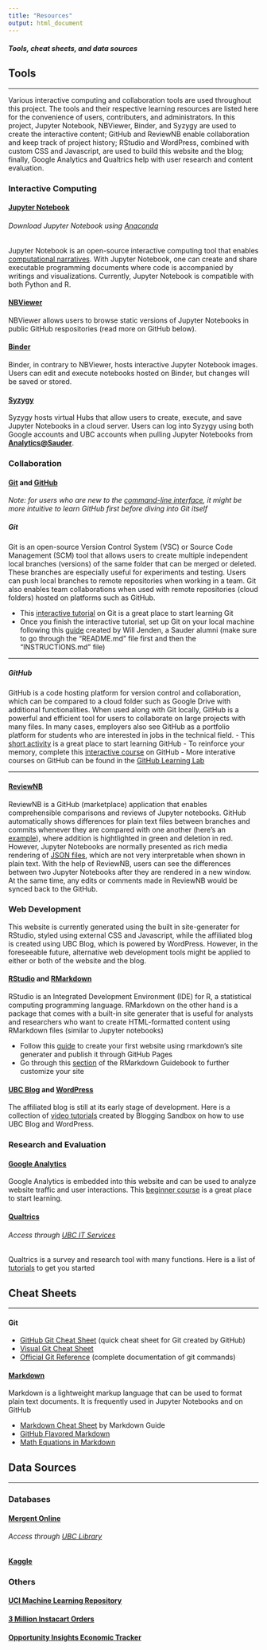```yaml
---
title: "Resources"
output: html_document
---
```


##### Tools, cheat sheets, and data sources

## Tools

---

Various interactive computing and collaboration tools are used throughout this project. The tools and their respective learning resources are listed here for the convenience of users, contributers, and administrators. In this project, Jupyter Notebook, NBViewer, Binder, and Syzygy are used to create the interactive content; GitHub and ReviewNB enable collaboration and keep track of project history; RStudio and WordPress, combined with custom CSS and Javascript, are used to build this website and the blog; finally, Google Analytics and Qualtrics help with user research and content evaluation.

### Interactive Computing

#### [Jupyter Notebook](https://jupyter.org/about)
###### Download Jupyter Notebook using [Anaconda](https://www.anaconda.com/products/individual)
Jupyter Notebook is an open-source interactive computing tool that enables [computational narratives](https://blog.jupyter.org/project-jupyter-computational-narratives-as-the-engine-of-collaborative-data-science-2b5fb94c3c58). With Jupyter Notebook, one can create and share executable programming documents where code is accompanied by writings and visualizations. Currently, Jupyter Notebook is compatible with both Python and R.

#### [NBViewer](https://nbviewer.jupyter.org/)
NBViewer allows users to browse static versions of Jupyter Notebooks in public GitHub respositories (read more on GitHub below).

#### [Binder](https://mybinder.org/)
Binder, in contrary to NBViewer, hosts interactive Jupyter Notebook images. Users can edit and execute notebooks hosted on Binder, but changes will be saved or stored.

#### [Syzygy](https://intro.syzygy.ca/)
Syzygy hosts virtual Hubs that allow users to create, execute, and save Jupyter Notebooks in a cloud server. Users can log into Syzygy using both Google accounts and UBC accounts when pulling Jupyter Notebooks from **[Analytics@Sauder](analytics-at-sauder.github.io)**.

### Collaboration

#### [Git]((https://git-scm.com/)) and [GitHub](https://github.com/) {.tabset .tabset-fade}
*Note: for users who are new to the [command-line interface](https://tutorial.djangogirls.org/en/intro_to_command_line/), it might be more intuitive to learn GitHub first before diving into Git itself*

##### Git
Git is an open-source Version Control System (VSC) or Source Code Management (SCM) tool that allows users to create multiple independent local branches (versions) of the same folder that can be merged or deleted. These branches are especially useful for experiments and testing. Users can push local branches to remote repositories when working in a team. Git also enables team collaborations when used with remote repositories (cloud folders) hosted on platforms such as GitHub.

- This [interactive tutorial](https://learngitbranching.js.org/) on Git is a great place to start learning Git
- Once you finish the interactive tutorial, set up Git on your local machine following this [guide](https://github.com/Analytics-at-Sauder/Introduction-to-Git) created by Will Jenden, a Sauder alumni (make sure to go through the "README.md" file first and then the "INSTRUCTIONS.md" file)

---

##### GitHub
GitHub is a code hosting platform for version control and collaboration, which can be compared to a cloud folder such as Google Drive with additional functionalities. When used along with Git locally, GitHub is a powerful and efficient tool for users to collaborate on large projects with many files. In many cases, employers also see GitHub as a portfolio platform for students who are interested in jobs in the technical field. 
- This [short activity](https://guides.github.com/activities/hello-world/) is a great place to start learning GitHub
- To reinforce your memory, complete this [interactive course](https://lab.github.com/githubtraining/introduction-to-github) on GitHub
- More interative courses on GitHub can be found in the [GitHub Learning Lab](https://lab.github.com/)

---

#### [ReviewNB](https://github.com/marketplace/review-notebook-app)
ReviewNB is a GitHub (marketplace) application that enables comprehensible comparisons and reviews of Jupyter notebooks. GitHub automatically shows differences for plain text files between branches and commits whenever they are compared with one another (here's an [example](https://github.com/octocat/linguist/compare/master...octocat:an-example-comparison-for-docs)), where addition is hightlighted in green and deletion in red. However, Jupyter Notebooks are normally presented as rich media rendering of [JSON files](https://nbformat.readthedocs.io/en/latest/format_description.html#notebook-file-format), which are not very interpretable when shown in plain text. With the help of ReviewNB, users can see the differences between two Jupyter Notebooks after they are rendered in a new window. At the same time, any edits or comments made in ReviewNB would be synced back to the GitHub.

### Web Development

This website is currently generated using the built in site-generater for RStudio, styled using external CSS and Javascript, while the affiliated blog is created using UBC Blog, which is powered by WordPress. However, in the foreseeable future, alternative web development tools might be applied to either or both of the website and the blog.

#### [RStudio](https://rstudio.com/products/rstudio/) and [RMarkdown](https://rmarkdown.rstudio.com/lesson-1.html)
RStudio is an Integrated Development Environment (IDE) for R, a statistical computing programming language. RMarkdown on the other hand is a package that comes with a built-in site generater that is useful for analysts and researchers who want to create HTML-formatted content using RMarkdown files (similar to Jupyter notebooks)

- Follow this [guide](https://resources.github.com/whitepapers/github-and-rstudio/) to create your first website using rmarkdown's site generater and publish it through GitHub Pages
- Go through this [section](https://bookdown.org/yihui/rmarkdown/html-document.html) of the RMarkdown Guidebook to further customize your site

#### [UBC Blog](https://blogs.ubc.ca/about/) and [WordPress](https://wordpress.com/support/)
The affiliated blog is still at its early stage of development. Here is a collection of [video tutorials](https://blogs.ubc.ca/blogsandbox/faq/) created by Blogging Sandbox on how to use UBC Blog and WordPress.

### Research and Evaluation

#### [Google Analytics](https://marketingplatform.google.com/about/analytics/)
Google Analytics is embedded into this website and can be used to analyze website traffic and user interactions. This [beginner course](https://analytics.google.com/analytics/academy/course/6) is a great place to start learning. 

#### [Qualtrics](https://www.qualtrics.com/core-xm/survey-software/)
###### Access through [UBC IT Services](https://it.ubc.ca/services/teaching-learning-tools/survey-tool)
Qualtrics is a survey and research tool with many functions. Here is a list of [tutorials](https://it.ubc.ca/services/teaching-learning-tools/survey-tool/qualtrics-training) to get you started

## Cheat Sheets

---

#### Git
- [GitHub Git Cheat Sheet](https://github.github.com/training-kit/downloads/github-git-cheat-sheet/) (quick cheat sheet for Git created by GitHub)
- [Visual Git Cheat Sheet](https://ndpsoftware.com/git-cheatsheet.html)
- [Official Git Reference](https://git-scm.com/docs) (complete documentation of git commands)

#### [Markdown](https://www.markdownguide.org/getting-started/)
Markdown is a lightweight markup language that can be used to format plain text documents. It is frequently used in Jupyter Notebooks and on GitHub

- [Markdown Cheat Sheet](https://www.markdownguide.org/cheat-sheet/) by Markdown Guide
- [GitHub Flavored Markdown](https://guides.github.com/pdfs/markdown-cheatsheet-online.pdf)
- [Math Equations in Markdown](https://jupyter-notebook.readthedocs.io/en/stable/examples/Notebook/Typesetting%20Equations.html)


## Data Sources

---

### Databases

#### [Mergent Online](https://www.mergentonline.com/login.php)
###### Access through [UBC Library](http://resources.library.ubc.ca/page.php?id=477)

#### [Kaggle](https://www.kaggle.com/datasets)

### Others

#### [UCI Machine Learning Repository](https://archive.ics.uci.edu/ml/datasets.php)

#### [3 Million Instacart Orders](https://www.instacart.com/datasets/grocery-shopping-2017)

#### [Opportunity Insights Economic Tracker](https://github.com/OpportunityInsights/EconomicTracker)


